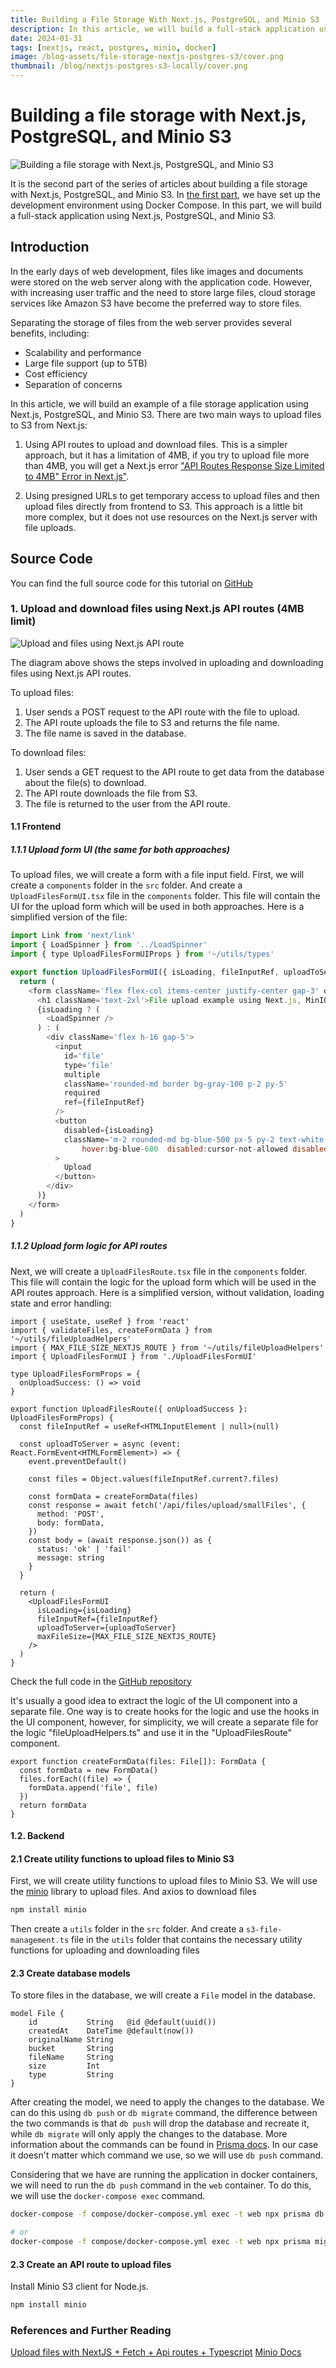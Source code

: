 ```yaml
---
title: Building a File Storage With Next.js, PostgreSQL, and Minio S3
description: In this article, we will build a full-stack application using Next.js, PostgreSQL, and Minio S3.
date: 2024-01-31
tags: [nextjs, react, postgres, minio, docker]
image: /blog-assets/file-storage-nextjs-postgres-s3/cover.png
thumbnail: /blog/nextjs-postgres-s3-locally/cover.png
---
```


# Building a file storage with Next.js, PostgreSQL, and Minio S3

![Building a file storage with Next.js, PostgreSQL, and Minio S3](/blog-assets/file-storage-nextjs-postgres-s3/cover.png)

It is the second part of the series of articles about building a file storage with Next.js, PostgreSQL, and Minio S3. In [the first part](http://blog.alexefimenko.com/posts/nextjs-postgres-s3-locally), we have set up the development environment using Docker Compose. In this part, we will build a full-stack application using Next.js, PostgreSQL, and Minio S3.

## Introduction

In the early days of web development, files like images and documents were stored on the web server along with the application code. However, with increasing user traffic and the need to store large files, cloud storage services like Amazon S3 have become the preferred way to store files.

Separating the storage of files from the web server provides several benefits, including:

- Scalability and performance
- Large file support (up to 5TB)
- Cost efficiency
- Separation of concerns

In this article, we will build an example of a file storage application using Next.js, PostgreSQL, and Minio S3. There are two main ways to upload files to S3 from Next.js:

1. Using API routes to upload and download files.
   This is a simpler approach, but it has a limitation of 4MB, if you try to upload file more than 4MB, you will get a Next.js error ["API Routes Response Size Limited to 4MB" Error in Next.js"](https://nextjs.org/docs/messages/api-routes-response-size-limit).

1. Using presigned URLs to get temporary access to upload files and then upload files directly from frontend to S3.
   This approach is a little bit more complex, but it does not use resources on the Next.js server with file uploads.

## Source Code

You can find the full source code for this tutorial on [GitHub](https://github.com/aleksandr-efimenko/local-nextjs-postgres-s3)

### 1. Upload and download files using Next.js API routes (4MB limit)

![Upload and files using Next.js API route](/blog-assets/file-storage-nextjs-postgres-s3/API-route-upload-diagram.png)

The diagram above shows the steps involved in uploading and downloading files using Next.js API routes.

To upload files:

1. User sends a POST request to the API route with the file to upload.
2. The API route uploads the file to S3 and returns the file name.
3. The file name is saved in the database.

To download files:

1. User sends a GET request to the API route to get data from the database about the file(s) to download.
2. The API route downloads the file from S3.
3. The file is returned to the user from the API route.

#### 1.1 Frontend

##### 1.1.1 Upload form UI (the same for both approaches)

To upload files, we will create a form with a file input field. First, we will create a `components` folder in the `src` folder. And create a `UploadFilesFormUI.tsx` file in the `components` folder. This file will contain the UI for the upload form which will be used in both approaches. Here is a simplified version of the file:

```js filename="src/components/UploadFilesForm/UploadFilesFormUI.tsx" copy
import Link from 'next/link'
import { LoadSpinner } from '../LoadSpinner'
import { type UploadFilesFormUIProps } from '~/utils/types'

export function UploadFilesFormUI({ isLoading, fileInputRef, uploadToServer, maxFileSize }: UploadFilesFormUIProps) {
  return (
    <form className='flex flex-col items-center justify-center gap-3' onSubmit={uploadToServer}>
      <h1 className='text-2xl'>File upload example using Next.js, MinIO S3, Prisma and PostgreSQL</h1>
      {isLoading ? (
        <LoadSpinner />
      ) : (
        <div className='flex h-16 gap-5'>
          <input
            id='file'
            type='file'
            multiple
            className='rounded-md border bg-gray-100 p-2 py-5'
            required
            ref={fileInputRef}
          />
          <button
            disabled={isLoading}
            className='m-2 rounded-md bg-blue-500 px-5 py-2 text-white
                hover:bg-blue-600  disabled:cursor-not-allowed disabled:bg-gray-400'
          >
            Upload
          </button>
        </div>
      )}
    </form>
  )
}
```

##### 1.1.2 Upload form logic for API routes

Next, we will create a `UploadFilesRoute.tsx` file in the `components` folder. This file will contain the logic for the upload form which will be used in the API routes approach. Here is a simplified version, without validation, loading state and error handling:

```tsx filename="src/components/UploadFilesForm/UploadFilesRoute.tsx" copy
import { useState, useRef } from 'react'
import { validateFiles, createFormData } from '~/utils/fileUploadHelpers'
import { MAX_FILE_SIZE_NEXTJS_ROUTE } from '~/utils/fileUploadHelpers'
import { UploadFilesFormUI } from './UploadFilesFormUI'

type UploadFilesFormProps = {
  onUploadSuccess: () => void
}

export function UploadFilesRoute({ onUploadSuccess }: UploadFilesFormProps) {
  const fileInputRef = useRef<HTMLInputElement | null>(null)

  const uploadToServer = async (event: React.FormEvent<HTMLFormElement>) => {
    event.preventDefault()

    const files = Object.values(fileInputRef.current?.files)

    const formData = createFormData(files)
    const response = await fetch('/api/files/upload/smallFiles', {
      method: 'POST',
      body: formData,
    })
    const body = (await response.json()) as {
      status: 'ok' | 'fail'
      message: string
    }
  }

  return (
    <UploadFilesFormUI
      isLoading={isLoading}
      fileInputRef={fileInputRef}
      uploadToServer={uploadToServer}
      maxFileSize={MAX_FILE_SIZE_NEXTJS_ROUTE}
    />
  )
}
```

Check the full code in the [GitHub repository](https://github.com/aleksandr-efimenko/local-nextjs-postgres-s3/blob/main/src/components/UploadFilesForm/UploadFilesRoute.tsx)

It's usually a good idea to extract the logic of the UI component into a separate file. One way is to create hooks for the logic and use the hooks in the UI component, however, for simplicity, we will create a separate file for the logic "fileUploadHelpers.ts" and use it in the "UploadFilesRoute" component.

```tsx filename="src/utils/fileUploadHelpers.ts" copy
export function createFormData(files: File[]): FormData {
  const formData = new FormData()
  files.forEach((file) => {
    formData.append('file', file)
  })
  return formData
}
```

#### 1.2. Backend

#### 2.1 Create utility functions to upload files to Minio S3

First, we will create utility functions to upload files to Minio S3. We will use the [minio](https://www.npmjs.com/package/minio) library to upload files. And axios to download files

```bash
npm install minio
```

Then create a `utils` folder in the `src` folder. And create a `s3-file-management.ts` file in the `utils` folder that contains the necessary utility functions for uploading and downloading files

#### 2.3 Create database models

To store files in the database, we will create a `File` model in the database.

```prisma
model File {
    id           String   @id @default(uuid())
    createdAt    DateTime @default(now())
    originalName String
    bucket       String
    fileName     String
    size         Int
    type         String
}
```

After creating the model, we need to apply the changes to the database. We can do this using `db push` or `db migrate` command, the difference between the two commands is that `db push` will drop the database and recreate it, while `db migrate` will only apply the changes to the database. More information about the commands can be found in [Prisma docs](https://www.prisma.io/docs/orm/prisma-migrate/workflows/prototyping-your-schema#choosing-db-push-or-prisma-migrate). In our case it doesn't matter which command we use, so we will use `db push` command.

Considering that we have are running the application in docker containers, we will need to run the `db push` command in the `web` container. To do this, we will use the `docker-compose exec` command.

```bash
docker-compose -f compose/docker-compose.yml exec -t web npx prisma db push

# or
docker-compose -f compose/docker-compose.yml exec -t web npx prisma migrate dev --name init
```

#### 2.3 Create an API route to upload files

Install Minio S3 client for Node.js.

```bash
npm install minio
```

### References and Further Reading

[Upload files with NextJS + Fetch + Api routes + Typescript](https://devpress.csdn.net/react/62eb6bd020df032da732b2ea.html)
[Minio Docs](https://docs.min.io/docs/javascript-client-api-reference.html)

